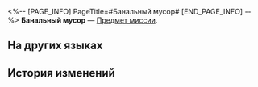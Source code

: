 <%-- [PAGE_INFO]
PageTitle=#Банальный мусор#
[END_PAGE_INFO] --%>
{{Предмет Инфобокс
|id          = 140389
|Изображение = Предмет Банальный мусор.png
|Тип         = Предмет миссии
|Инвентарь   = Миссии
|Редкость    = 3
|Эффект      = 
|Описание    = Мусорный мешок, заполненный небесным нефритом. У нефритовых костей разная редкость, и её можно определить по цвету мешка.
}}
{{Описание|''«Играйте умеренно и не тратьтесь сверх меры».''}}
'''Банальный мусор''' — [[Предмет миссии]].

==На других языках==
{{На других языках
|en   = Common Trash
|zhs  = 稀松平常的垃圾
|zht  = 稀鬆平常的垃圾
|ja   = どこにもあるようなゴミ
|ko   = 흔해 빠진 쓰레기
|es   = Basura común
|fr   = Poubelle commune
|ru   = Банальный мусор
|th   = ขยะธรรมดา
|vi   = Rác Sơ Sài Qua Loa
|de   = Herkömmlicher Müll
|id   = Sampah Umum
|pt   = Lixo Comum
}}

==История изменений==
{{История изменений|3.5}}